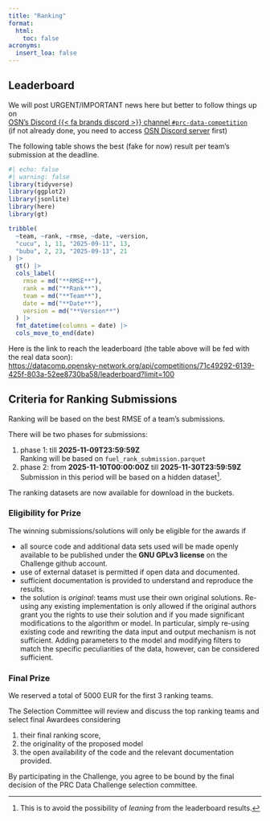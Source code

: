 ```yaml
---
title: "Ranking"
format:
  html:
    toc: false
acronyms:
  insert_loa: false
---
```


## Leaderboard


::: {.callout-warning title="Attention"}
We will post URGENT/IMPORTANT news here but better to follow things up on \
[OSN's Discord {{< fa brands discord >}} channel `#prc-data-competition`][prc-discord]  
(if not already done, you need to access [OSN Discord server](https://discord.gg/RPh89jpVVz) first)
:::


The following table shows the best (fake for now) result per team's submission at the deadline.


```r
#| echo: false
#| warning: false
library(tidyverse)
library(ggplot2)
library(jsonlite)
library(here)
library(gt)

tribble(
  ~team, ~rank, ~rmse, ~date, ~version,
  "cucu", 1, 11, "2025-09-11", 13,
  "bubu", 2, 23, "2025-09-13", 21
) |> 
  gt() |>
  cols_label(
    rmse = md("**RMSE**"),
    rank = md("**Rank**"),
    team = md("**Team**"),
    date = md("**Date**"),
    version = md("**Version**")
  ) |>
  fmt_datetime(columns = date) |>
  cols_move_to_end(date)
```


Here is the link to reach the leaderboard (the table above will be fed
with the real data soon):  
<https://datacomp.opensky-network.org/api/competitions/71c49292-6139-425f-803a-52ee8730ba58/leaderboard?limit=100>


## Criteria for Ranking Submissions

Ranking will be based on the best RMSE of a team's submissions.


There will be two phases for submissions:

1. phase 1: till **2025-11-09T23:59:59Z** \
   Ranking will be based on `fuel_rank_submission.parquet`
1. phase 2: from **2025-11-10T00:00:00Z** till **2025-11-30T23:59:59Z** \
   Submission in this period will be based on a hidden dataset[^note].

[^note]: This is to avoid the possibility of _leaning_ from the leaderboard
         results.

::: {.callout-note title="Attention"}
The ranking datasets are now available for download in the buckets.  
:::



### Eligibility for Prize {#eligibility}

The winning submissions/solutions will only be eligible for the awards if

* all source code and additional data sets used will be made openly available
  to be published under the **GNU GPLv3 license** on the Challenge github
  account.
* use of external dataset is permitted if open data and documented.
* sufficient documentation is provided to understand and reproduce the results.
* the solution is _original_: teams must use their own original solutions.
  Re-using any existing implementation is only allowed if the original authors 
  grant you the rights to use their solution and if you made significant
  modifications to the algorithm or model.
  In particular, simply re-using existing code and rewriting the data input and 
  output mechanism is not sufficient. Adding parameters to the model and 
  modifying filters to match the specific peculiarities of the data, however,
  can be considered sufficient. 


### Final Prize 

We reserved a total of 5000 EUR for the first 3 ranking teams.

The Selection Committee will review and discuss the top ranking teams and
select final Awardees considering

1. their final ranking score,
1. the originality of the proposed model
1. the open availability of the code and the relevant documentation provided.

By participating in the Challenge, you agree to be bound by the final decision
of the PRC Data Challenge selection committee. 



[prc-discord]: <https://discord.com/channels/1252625490930307142/1304403918515605504> "Discord channel for PRC Data Challenge"